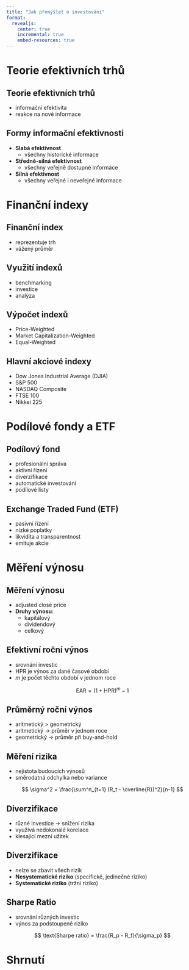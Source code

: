 ```yaml
---
title: "Jak přemýšlet o investování"
format:
  revealjs:
    center: true
    incremental: true
    embed-resources: true
---
```


# Teorie efektivních trhů

## Teorie efektivních trhů

- informační efektivita
- reakce na nové informace

## Formy informační efektivnosti

- **Slabá efektivnost**
    - všechny historické informace
- **Středně-silná efektivnost**
    - všechny veřejně dostupné informace
- **Silná efektivnost**
    - všechny veřejné i neveřejné informace

# Finanční indexy

## Finanční index

- reprezentuje trh
- vážený průměr

## Využití indexů

- benchmarking
- investice
- analýza

## Výpočet indexů

- Price-Weighted
- Market Capitalization-Weighted
- Equal-Weighted

## Hlavní akciové indexy

- Dow Jones Industrial Average (DJIA)
- S\&P 500
- NASDAQ Composite
- FTSE 100
- Nikkei 225

# Podílové fondy a ETF

## Podílový fond

- profesionální správa
- aktivní řízení
- diverzifikace
- automatické investování
- podílové listy

## Exchange Traded Fund (ETF)

- pasivní řízení
- nízké poplatky
- likvidita a transparentnost
- emituje akcie

# Měření výnosu

## Měření výnosu

- adjusted close price
- **Druhy výnosu:**
  - kapitálový
  - dividendový
  - celkový

## Efektivní roční výnos

- srovnání investic
- $\text{HPR}$ je výnos za dané časové období
- $m$ je počet těchto období v jednom roce

::: {.fragment}
$$
\text{EAR} = (1 + \text{HPR})^m - 1
$$
:::

## Průměrný roční výnos

- aritmetický $>$ geometrický
- aritmetický $\rightarrow$ průměr v jednom roce
- geometrický $\rightarrow$ průměr při buy-and-hold

## Měření rizika

- nejistota budoucích výnosů
- směrodatná odchylka nebo variance

::: {.fragment}
$$
\sigma^2 = \frac{\sum^n_{t=1} (R_t - \overline{R})^2}{n-1}
$$
:::

## Diverzifikace

- různé investice $\rightarrow$ snížení rizika
- využívá nedokonalé korelace
- klesající mezní užitek

## Diverzifikace

- nelze se zbavit všech rizik
- **Nesystematické riziko** (specifické, jedinečné riziko)
- **Systematické riziko** (tržní riziko)

## Sharpe Ratio

- srovnání různých investic
- výnos za podstoupené riziko

::: {.fragment}
$$
\text{Sharpe ratio} = \frac{R_p - R_f}{\sigma_p}
$$
:::

# Shrnutí